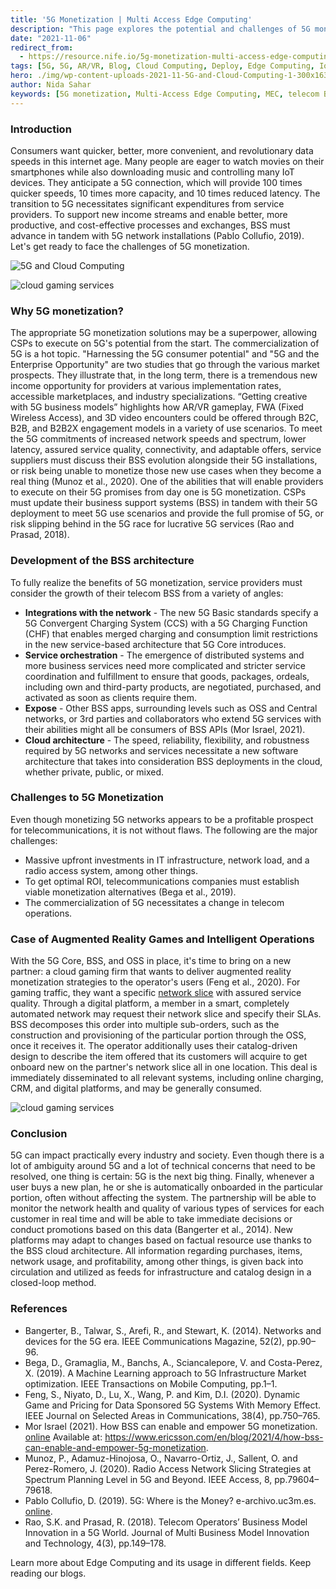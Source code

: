 ```yaml
---
title: '5G Monetization | Multi Access Edge Computing'
description: "This page explores the potential and challenges of 5G monetization, focusing on Multi-Access Edge Computing (MEC) and the development of telecom BSS architecture to support new revenue streams, enhanced network speeds, and reduced latency."
date: "2021-11-06"
redirect_from: 
  - https://resource.nife.io/5g-monetization-multi-access-edge-computing/
tags: [5G, 5G, AR/VR, Blog, Cloud Computing, Deploy, Edge Computing, IoT, Latency, Multi Access Edge Computing, Teleco]
hero: ./img/wp-content-uploads-2021-11-5G-and-Cloud-Computing-1-300x163.jpg
author: Nida Sahar
keywords: [5G monetization, Multi-Access Edge Computing, MEC, telecom BSS architecture, cloud computing, IoT, AR/VR, network speed, reduced latency, CSPs, cloud resource optimization, service orchestration, 5G challenges, network slicing, cloud gaming]
---
```


### Introduction

Consumers want quicker, better, more convenient, and revolutionary data speeds in this internet age. Many people are eager to watch movies on their smartphones while also downloading music and controlling many IoT devices. They anticipate a 5G connection, which will provide 100 times quicker speeds, 10 times more capacity, and 10 times reduced latency. The transition to 5G necessitates significant expenditures from service providers. To support new income streams and enable better, more productive, and cost-effective processes and exchanges, BSS must advance in tandem with 5G network installations (Pablo Collufio, 2019). Let's get ready to face the challenges of 5G monetization.

![5G and Cloud Computing](./img/wp-content-uploads-2021-11-5G-and-Cloud-Computing-1-300x163.jpg)

![cloud gaming services](https://raw.githubusercontent.com/nifetency/nife-blog-content/main/blog/img/Cloud-gaming-services.png)
<br/>


 
### Why 5G monetization?

The appropriate 5G monetization solutions may be a superpower, allowing CSPs to execute on 5G's potential from the start. The commercialization of 5G is a hot topic. "Harnessing the 5G consumer potential" and "5G and the Enterprise Opportunity" are two studies that go through the various market prospects. They illustrate that, in the long term, there is a tremendous new income opportunity for providers at various implementation rates, accessible marketplaces, and industry specializations. “Getting creative with 5G business models” highlights how AR/VR gameplay, FWA (Fixed Wireless Access), and 3D video encounters could be offered through B2C, B2B, and B2B2X engagement models in a variety of use scenarios. To meet the 5G commitments of increased network speeds and spectrum, lower latency, assured service quality, connectivity, and adaptable offers, service suppliers must discuss their BSS evolution alongside their 5G installations, or risk being unable to monetize those new use cases when they become a real thing (Munoz et al., 2020). One of the abilities that will enable providers to execute on their 5G promises from day one is 5G monetization. CSPs must update their business support systems (BSS) in tandem with their 5G deployment to meet 5G use scenarios and provide the full promise of 5G, or risk slipping behind in the 5G race for lucrative 5G services (Rao and Prasad, 2018).

### Development of the BSS architecture

To fully realize the benefits of 5G monetization, service providers must consider the growth of their telecom BSS from a variety of angles:

- **Integrations with the network** - The new 5G Basic standards specify a 5G Convergent Charging System (CCS) with a 5G Charging Function (CHF) that enables merged charging and consumption limit restrictions in the new service-based architecture that 5G Core introduces.
- **Service orchestration** - The emergence of distributed systems and more business services need more complicated and stricter service coordination and fulfillment to ensure that goods, packages, ordeals, including own and third-party products, are negotiated, purchased, and activated as soon as clients require them.
- **Expose** - Other BSS apps, surrounding levels such as OSS and Central networks, or 3rd parties and collaborators who extend 5G services with their abilities might all be consumers of BSS APIs (Mor Israel, 2021).
- **Cloud architecture** - The speed, reliability, flexibility, and robustness required by 5G networks and services necessitate a new software architecture that takes into consideration BSS deployments in the cloud, whether private, public, or mixed.

### Challenges to 5G Monetization

Even though monetizing 5G networks appears to be a profitable prospect for telecommunications, it is not without flaws. The following are the major challenges:

- Massive upfront investments in IT infrastructure, network load, and a radio access system, among other things.
- To get optimal ROI, telecommunications companies must establish viable monetization alternatives (Bega et al., 2019).
- The commercialization of 5G necessitates a change in telecom operations.

### Case of Augmented Reality Games and Intelligent Operations

With the 5G Core, BSS, and OSS in place, it's time to bring on a new partner: a cloud gaming firm that wants to deliver augmented reality monetization strategies to the operator's users (Feng et al., 2020). For gaming traffic, they want a specific [network slice](/blog/network-slicing-advantages-hybrid-cloud-computing/) with assured service quality. Through a digital platform, a member in a smart, completely automated network may request their network slice and specify their SLAs. BSS decomposes this order into multiple sub-orders, such as the construction and provisioning of the particular portion through the OSS, once it receives it. The operator additionally uses their catalog-driven design to describe the item offered that its customers will acquire to get onboard new on the partner's network slice all in one location. This deal is immediately disseminated to all relevant systems, including online charging, CRM, and digital platforms, and may be generally consumed.

![cloud gaming services](https://raw.githubusercontent.com/nifetency/nife-blog-content/main/blog/img/Cloud-gaming-services.png)
<br/>


 

### Conclusion

5G can impact practically every industry and society. Even though there is a lot of ambiguity around 5G and a lot of technical concerns that need to be resolved, one thing is certain: 5G is the next big thing. Finally, whenever a user buys a new plan, he or she is automatically onboarded in the particular portion, often without affecting the system. The partnership will be able to monitor the network health and quality of various types of services for each customer in real time and will be able to take immediate decisions or conduct promotions based on this data (Bangerter et al., 2014). New platforms may adapt to changes based on factual resource use thanks to the BSS cloud architecture. All information regarding purchases, items, network usage, and profitability, among other things, is given back into circulation and utilized as feeds for infrastructure and catalog design in a closed-loop method.

### References

- Bangerter, B., Talwar, S., Arefi, R., and Stewart, K. (2014). Networks and devices for the 5G era. IEEE Communications Magazine, 52(2), pp.90–96.
- Bega, D., Gramaglia, M., Banchs, A., Sciancalepore, V. and Costa-Perez, X. (2019). A Machine Learning approach to 5G Infrastructure Market optimization. IEEE Transactions on Mobile Computing, pp.1–1.
- Feng, S., Niyato, D., Lu, X., Wang, P. and Kim, D.I. (2020). Dynamic Game and Pricing for Data Sponsored 5G Systems With Memory Effect. IEEE Journal on Selected Areas in Communications, 38(4), pp.750–765.
- Mor Israel (2021). How BSS can enable and empower 5G monetization. [online](https://www.ericsson.com/en/blog/2021/4/how-bss-can-enable-and-empower-5g-monetization) Available at: https://www.ericsson.com/en/blog/2021/4/how-bss-can-enable-and-empower-5g-monetization.
- Munoz, P., Adamuz-Hinojosa, O., Navarro-Ortiz, J., Sallent, O. and Perez-Romero, J. (2020). Radio Access Network Slicing Strategies at Spectrum Planning Level in 5G and Beyond. IEEE Access, 8, pp.79604–79618.
- Pablo Collufio, D. (2019). 5G: Where is the Money? e-archivo.uc3m.es. [online](https://www.ericsson.com/en/blog/2021/4/how-bss-can-enable-and-empower-5g-monetization).
- Rao, S.K. and Prasad, R. (2018). Telecom Operators’ Business Model Innovation in a 5G World. Journal of Multi Business Model Innovation and Technology, 4(3), pp.149–178.

Learn more about Edge Computing and its usage in different fields. Keep reading our blogs.
